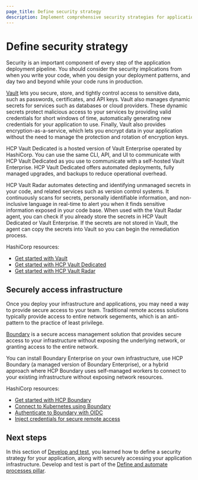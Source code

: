 ```yaml
---
page_title: Define security strategy
description: Implement comprehensive security strategies for application deployment pipelines, including secrets management and secure infrastructure access.
---
```


# Define security strategy

Security is an important component of every step of the application deployment pipeline. You should consider the security implications from when you write your code, when you design your deployment patterns, and day two and beyond while your code runs in production. 

[Vault](/vault) lets you secure, store, and tightly control access to sensitive data, such as passwords, certificates, and API keys. Vault also manages dynamic secrets for services such as databases or cloud providers. These dynamic secrets protect malicious access to your services by providing valid credentials for short windows of time, automatically generating new credentials for your application to use. Finally, Vault also provides encryption-as-a-service, which lets you encrypt data in your application without the need to manage the protection and rotation of encryption keys.

HCP Vault Dedicated is a hosted version of Vault Enterprise operated by HashiCorp. You can use the same CLI, API, and UI to communicate with HCP Vault Dedicated as you use to communicate with a self-hosted Vault Enterprise. HCP Vault Dedicated offers automated deployments, fully managed upgrades, and backups to reduce operational overhead.

HCP Vault Radar automates detecting and identifying unmanaged secrets in your code, and related services such as version control systems. It continuously scans for secrets, personally identifiable information, and non-inclusive language in real-time to alert you when it finds sensitive information exposed in your code base. When used with the Vault Radar agent, you can check if you already store the secrets in HCP Vault Dedicated or Vault Enterprise. If the secrets are not stored in Vault, the agent can copy the secrets into Vault so you can begin the remediation process.

HashiCorp resources:

- [Get started with Vault](/vault/tutorials/get-started)
- [Get started with HCP Vault Dedicated](/vault/tutorials/get-started-hcp-vault-dedicated)
- [Get started with HCP Vault Radar](/hcp/tutorials/get-started-hcp-vault-radar)

## Securely access infrastructure

Once you deploy your infrastructure and applications, you may need a way to provide secure access to your team. Traditional remote access solutions typically provide access to entire network segements, which is an anti-pattern to the practice of least privilege.

[Boundary](/boundary) is a secure access management solution that provides secure access to your infrastructure without exposing the underlying network, or granting access to the entire network.

You can install Boundary Enterprise on your own infrastructure, use HCP Boundary (a managed version of Boundary Enterprise), or a hybrid approach where HCP Boundary uses self-managed workers to connect to your existing infrastructure without exposing network resources.

HashiCorp resources:

- [Get started with HCP Boundary](/boundary/tutorials/get-started-hcp)
- [Connect to Kubernetes using Boundary](/boundary/tutorials/kubernetes-connect)
- [Authenticate to Boundary with OIDC](/boundary/tutorials/identity-management/oidc-okta)
- [Inject credentials for secure remote access](/boundary/tutorials/credential-management/hcp-private-vault-cred-injection)

## Next steps

In this section of [Develop and test](/well-architected-framework/define-and-automate-processes/develop-and-test), you learned how to define a security strategy for your application, along with securely accessing your application infrastructure. Develop and test is part of the [Define and automate processes pillar](/well-architected-framework/define-and-automate-processes).